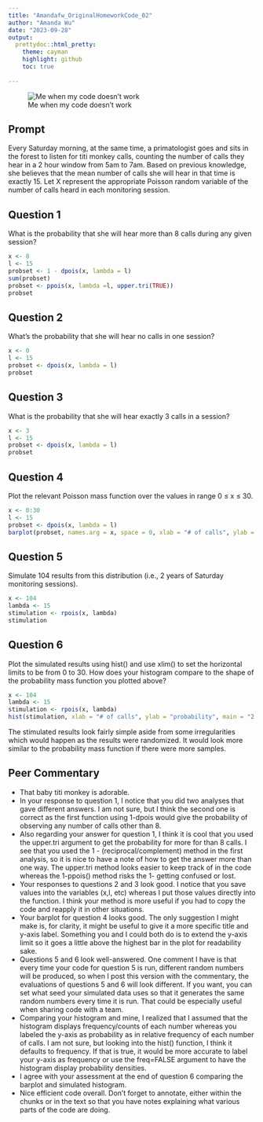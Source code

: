 ```yaml
---
title: "Amandafw_OriginalHomeworkCode_02"
author: "Amanda Wu"
date: "2023-09-28"
output:
  prettydoc::html_pretty:
    theme: cayman
    highlight: github
    toc: true
    
---
```


![Me when my code doesn't work](/Users/amandawu/Desktop/titi-monkey.jpeg)

## Prompt
Every Saturday morning, at the same time, a primatologist goes and sits in the forest to listen for titi monkey calls, counting the number of calls they hear in a 2 hour window from 5am to 7am. Based on previous knowledge, she believes that the mean number of calls she will hear in that time is exactly 15. Let X represent the appropriate Poisson random variable of the number of calls heard in each monitoring session.

## Question 1
What is the probability that she will hear more than 8 calls during any given session?
```r
x <- 8
l <- 15
probset <- 1 - dpois(x, lambda = l)
sum(probset)
probset <- ppois(x, lambda =l, upper.tri(TRUE))
probset
```


## Question 2
What's the probability that she will hear no calls in one session?
```r
x <- 0
l <- 15
probset <- dpois(x, lambda = l)
probset
```


## Question 3
What is the probability that she will hear exactly 3 calls in a session?
```r
x <- 3
l <- 15
probset <- dpois(x, lambda = l)
probset
```


## Question 4
Plot the relevant Poisson mass function over the values in range 0 ≤ x ≤ 30.
```r
x <- 0:30
l <- 15
probset <- dpois(x, lambda = l)
barplot(probset, names.arg = x, space = 0, xlab = "# of calls", ylab = "Probability", main = "Probability Mass Function")
```


## Question 5
Simulate 104 results from this distribution (i.e., 2 years of Saturday monitoring sessions). 
```r
x <- 104
lambda <- 15
stimulation <- rpois(x, lambda)
stimulation
```


## Question 6
Plot the simulated results using hist() and use xlim() to set the horizontal limits to be from 0 to 30. How does your histogram compare to the shape of the probability mass function you plotted above?
```r
x <- 104
lambda <- 15
stimulation <- rpois(x, lambda)
hist(stimulation, xlab = "# of calls", ylab = "probability", main = "2 years of data", xlim = c(0,30))
```

The stimulated results look fairly simple aside from some irregularities which would happen as the results were randomized. It would look more similar to the probability mass function if there were more samples. 

## Peer Commentary

* That baby titi monkey is adorable.
* In your response to question 1, I notice that you did two analyses that gave different answers. I am not sure, but I think the second one is correct as the first function using 1-dpois would give the probability of observing any number of calls other than 8.
* Also regarding your answer for question 1, I think it is cool that you used the upper.tri argument to get the probability for more for than 8 calls. I see that you used the 1 - (reciprocal/complement) method in the first analysis, so it is nice to have a note of how to get the answer more than one way. The upper.tri method looks easier to keep track of in the code whereas the 1-ppois() method risks the 1- getting confused or lost.
* Your responses to questions 2 and 3 look good. I notice that you save values into the variables (x,l, etc) whereas I put those values directly into the function. I think your method is more useful if you had to copy the code and reapply it in other situations.
* Your barplot for question 4 looks good. The only suggestion I might make is, for clarity, it might be useful to give it a more specific title and y-axis label. Something you and I could both do is to extend the y-axis limit so it goes a little above the highest bar in the plot for readability sake. 
* Questions 5 and 6 look well-answered. One comment I have is that every time your code for question 5 is run, different random numbers will be produced, so when I post this version with the commentary, the evaluations of questions 5 and 6 will look different. If you want, you can set what seed your simulated data uses so that it generates the same random numbers every time it is run. That could be especially useful when sharing code with a team.
* Comparing your histogram and mine, I realized that I assumed that the histogram displays frequency/counts of each number whereas you labeled the y-axis as probability as in relative frequency of each number of calls. I am not sure, but looking into the hist() function, I think it defaults to frequency. If that is true, it would be more accurate to label your y-axis as frequency or use the freq=FALSE argument to have the histogram display probability densities.
* I agree with your assessment at the end of question 6 comparing the barplot and simulated histogram.
* Nice efficient code overall. Don't forget to annotate, either within the chunks or in the text so that you have notes explaining what various parts of the code are doing.